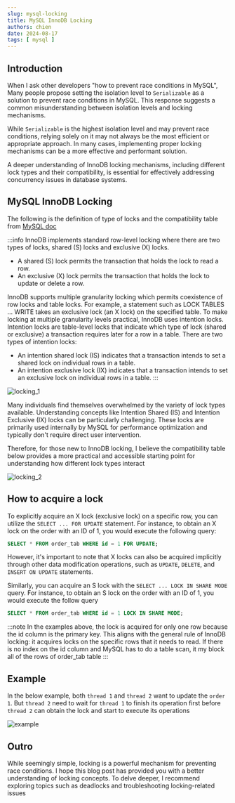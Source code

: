 ```yaml
---
slug: mysql-locking
title: MySQL InnoDB Locking
authors: chien
date: 2024-08-17
tags: [ mysql ]
---
```


## Introduction

When I ask other developers "how to prevent race conditions in MySQL", Many
people propose setting the isolation level to `Serializable` as a solution to
prevent race conditions in MySQL. This response suggests a common
misunderstanding between isolation levels and locking mechanisms.

While `Serializable` is the highest isolation level and may prevent race
conditions, relying solely on it may not always be the most efficient or
appropriate approach. In many cases, implementing proper locking mechanisms can
be a more effective and performant solution.

A deeper understanding of InnoDB locking mechanisms, including different lock
types and their compatibility, is essential for effectively addressing
concurrency issues in database systems.


## MySQL InnoDB Locking

The following is the definition of type of locks and the compatibility table
from [MySQL doc](https://dev.mysql.com/doc/refman/8.4/en/innodb-locking.html)

:::info
InnoDB implements standard row-level locking where there are two types of locks,
shared (S) locks and exclusive (X) locks.

- A shared (S) lock permits the transaction that holds the lock to read a row.
- An exclusive (X) lock permits the transaction that holds the lock to update or
  delete a row.

InnoDB supports multiple granularity locking which permits coexistence of row
locks and table locks. For example, a statement such as LOCK TABLES ... WRITE
takes an exclusive lock (an X lock) on the specified table. To make locking at
multiple granularity levels practical, InnoDB uses intention locks. Intention
locks are table-level locks that indicate which type of lock (shared or
exclusive) a transaction requires later for a row in a table. There are two
types of intention locks:

- An intention shared lock (IS) indicates that a transaction intends to set a
  shared lock on individual rows in a table.
- An intention exclusive lock (IX) indicates that a transaction intends to set
  an exclusive lock on individual rows in a table.
:::

![locking_1](./locking_1.png)

Many individuals find themselves overwhelmed by the variety of lock types
available. Understanding concepts like Intention Shared (IS) and Intention
Exclusive (IX) locks can be particularly challenging. These locks are primarily
used internally by MySQL for performance optimization and typically don't
require direct user intervention.

Therefore, for those new to InnoDB locking, I believe the compatibility table
below provides a more practical and accessible starting point for understanding
how different lock types interact

![locking_2](./locking_2.png)

## How to acquire a lock

To explicitly acquire an X lock (exclusive lock) on a specific row, you can
utilize the `SELECT ... FOR UPDATE` statement. For instance, to obtain an X lock
on the order with an ID of 1, you would execute the following query:

```sql
SELECT * FROM order_tab WHERE id = 1 FOR UPDATE;
```

However, it's important to note that X locks can also be acquired implicitly
through other data modification operations, such as `UPDATE`, `DELETE`, and `INSERT
ON UPDATE` statements.

Similarly, you can acquire an S lock with the `SELECT ... LOCK IN SHARE MODE` query.
For instance, to obtain an S lock on the order with an ID of 1, you would execute the follow query

```sql
SELECT * FROM order_tab WHERE id = 1 LOCK IN SHARE MODE;
```

:::note
In the examples above, the lock is acquired for only one row because the id
column is the primary key. This aligns with the general rule of InnoDB locking:
it acquires locks on the specific rows that it needs to read. If there is no index
on the id column and MySQL has to do a table scan, it my block all of the rows of order_tab table
:::

## Example

In the below example, both `thread 1` and `thread 2` want to update the `order
1`. But `thread 2` need to wait for `thread 1` to finish its operation first
before `thread 2` can obtain the lock and start to execute its operations

![example](./example.png)

## Outro

While seemingly simple, locking is a powerful mechanism for preventing race
conditions. I hope this blog post has provided you with a better understanding
of locking concepts. To delve deeper, I recommend exploring topics such as
deadlocks and troubleshooting locking-related issues
